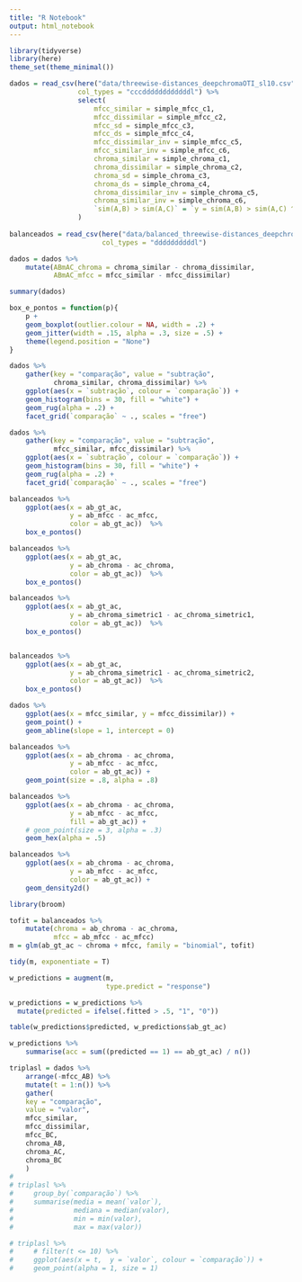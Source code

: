 ```yaml
---
title: "R Notebook"
output: html_notebook
---
```



```r
library(tidyverse)
library(here)
theme_set(theme_minimal())
```


```r
dados = read_csv(here("data/threewise-distances_deepchromaOTI_sl10.csv"),
                 col_types = "cccddddddddddddl") %>%
                 select(
                     mfcc_similar = simple_mfcc_c1,
                     mfcc_dissimilar = simple_mfcc_c2,
                     mfcc_sd = simple_mfcc_c3,
                     mfcc_ds = simple_mfcc_c4,
                     mfcc_dissimilar_inv = simple_mfcc_c5,
                     mfcc_similar_inv = simple_mfcc_c6,
                     chroma_similar = simple_chroma_c1,
                     chroma_dissimilar = simple_chroma_c2,
                     chroma_sd = simple_chroma_c3,
                     chroma_ds = simple_chroma_c4,
                     chroma_dissimilar_inv = simple_chroma_c5,
                     chroma_similar_inv = simple_chroma_c6, 
                     `sim(A,B) > sim(A,C)` = `y = sim(A,B) > sim(A,C) ^ sim(B,A) > sim(B,C)`
                 )
                 
balanceados = read_csv(here("data/balanced_threewise-distances_deepchromaOTI_sl10.csv"),
                       col_types = "ddddddddddl")

dados = dados %>% 
    mutate(ABmAC_chroma = chroma_similar - chroma_dissimilar,
           ABmAC_mfcc = mfcc_similar - mfcc_dissimilar)

summary(dados)
```

```r
box_e_pontos = function(p){
    p + 
    geom_boxplot(outlier.colour = NA, width = .2) + 
    geom_jitter(width = .15, alpha = .3, size = .5) + 
    theme(legend.position = "None")
}

```


```r
dados %>% 
    gather(key = "comparação", value = "subtração", 
           chroma_similar, chroma_dissimilar) %>% 
    ggplot(aes(x = `subtração`, colour = `comparação`)) + 
    geom_histogram(bins = 30, fill = "white") + 
    geom_rug(alpha = .2) + 
    facet_grid(`comparação` ~ ., scales = "free")

dados %>% 
    gather(key = "comparação", value = "subtração", 
           mfcc_similar, mfcc_dissimilar) %>% 
    ggplot(aes(x = `subtração`, colour = `comparação`)) + 
    geom_histogram(bins = 30, fill = "white") + 
    geom_rug(alpha = .2) + 
    facet_grid(`comparação` ~ ., scales = "free")

```



```r
balanceados %>% 
    ggplot(aes(x = ab_gt_ac, 
               y = ab_mfcc - ac_mfcc, 
               color = ab_gt_ac))  %>%
    box_e_pontos()
```


```r
balanceados %>% 
    ggplot(aes(x = ab_gt_ac, 
               y = ab_chroma - ac_chroma, 
               color = ab_gt_ac))  %>%
    box_e_pontos()

balanceados %>% 
    ggplot(aes(x = ab_gt_ac, 
               y = ab_chroma_simetric1 - ac_chroma_simetric1, 
               color = ab_gt_ac))  %>%
    box_e_pontos()


balanceados %>% 
    ggplot(aes(x = ab_gt_ac, 
               y = ab_chroma_simetric1 - ac_chroma_simetric2, 
               color = ab_gt_ac))  %>%
    box_e_pontos()


```


```r
dados %>% 
    ggplot(aes(x = mfcc_similar, y = mfcc_dissimilar)) + 
    geom_point() + 
    geom_abline(slope = 1, intercept = 0)
```


```r
balanceados %>% 
    ggplot(aes(x = ab_chroma - ac_chroma, 
               y = ab_mfcc - ac_mfcc,
               color = ab_gt_ac)) + 
    geom_point(size = .8, alpha = .8) 

```

```r
balanceados %>% 
    ggplot(aes(x = ab_chroma - ac_chroma, 
               y = ab_mfcc - ac_mfcc,
               fill = ab_gt_ac)) +  
    # geom_point(size = 3, alpha = .3)
    geom_hex(alpha = .5)
```


```r
balanceados %>% 
    ggplot(aes(x = ab_chroma - ac_chroma, 
               y = ab_mfcc - ac_mfcc,
               color = ab_gt_ac)) +  
    geom_density2d()
```


```r
library(broom)

tofit = balanceados %>%  
    mutate(chroma = ab_chroma - ac_chroma, 
           mfcc = ab_mfcc - ac_mfcc)
m = glm(ab_gt_ac ~ chroma + mfcc, family = "binomial", tofit)

tidy(m, exponentiate = T)

w_predictions = augment(m, 
                        type.predict = "response") 

w_predictions = w_predictions %>% 
  mutate(predicted = ifelse(.fitted > .5, "1", "0"))

table(w_predictions$predicted, w_predictions$ab_gt_ac)

w_predictions %>% 
    summarise(acc = sum((predicted == 1) == ab_gt_ac) / n())
```



```r
triplasl = dados %>%
    arrange(-mfcc_AB) %>%
    mutate(t = 1:n()) %>%
    gather(
    key = "comparação",
    value = "valor",
    mfcc_similar,
    mfcc_dissimilar,
    mfcc_BC,
    chroma_AB,
    chroma_AC,
    chroma_BC
    )
# 
# triplasl %>% 
#     group_by(`comparação`) %>% 
#     summarise(media = mean(`valor`), 
#               mediana = median(valor), 
#               min = min(valor), 
#               max = max(valor))

# triplasl %>% 
#     # filter(t <= 10) %>% 
#     ggplot(aes(x = t,  y = `valor`, colour = `comparação`)) + 
#     geom_point(alpha = 1, size = 1)

```

